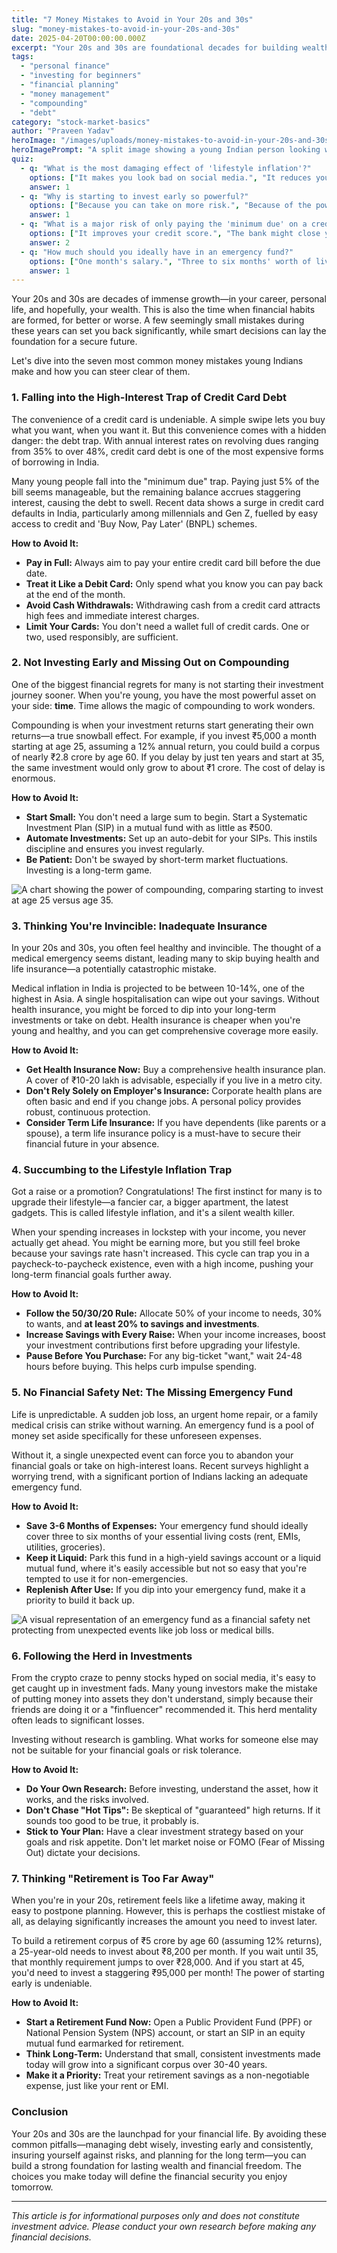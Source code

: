 ```yaml
---
title: "7 Money Mistakes to Avoid in Your 20s and 30s"
slug: "money-mistakes-to-avoid-in-your-20s-and-30s"
date: 2025-04-20T00:00:00.000Z
excerpt: "Your 20s and 30s are foundational decades for building wealth. However, common financial missteps can have long-lasting consequences. This guide covers the critical mistakes young Indians make and how to avoid them."
tags:
  - "personal finance"
  - "investing for beginners"
  - "financial planning"
  - "money management"
  - "compounding"
  - "debt"
category: "stock-market-basics"
author: "Praveen Yadav"
heroImage: "/images/uploads/money-mistakes-to-avoid-in-your-20s-and-30s/hero-image.jpg"
heroImagePrompt: "A split image showing a young Indian person looking worried at bills on one side, and smiling confidently with a growing investment chart on the other, symbolizing the choice between financial mistakes and smart decisions."
quiz:
  - q: "What is the most damaging effect of 'lifestyle inflation'?"
    options: ["It makes you look bad on social media.", "It reduces your ability to save and invest for the future.", "It forces you to buy things you don't need."]
    answer: 1
  - q: "Why is starting to invest early so powerful?"
    options: ["Because you can take on more risk.", "Because of the power of compounding over a long period.", "Because the stock market only goes up."]
    answer: 1
  - q: "What is a major risk of only paying the 'minimum due' on a credit card?"
    options: ["It improves your credit score.", "The bank might close your account.", "High-interest charges can cause your debt to snowball quickly."]
    answer: 2
  - q: "How much should you ideally have in an emergency fund?"
    options: ["One month's salary.", "Three to six months' worth of living expenses.", "Enough to buy a new phone."]
    answer: 1
---
```


Your 20s and 30s are decades of immense growth—in your career, personal life, and hopefully, your wealth. This is also the time when financial habits are formed, for better or worse. A few seemingly small mistakes during these years can set you back significantly, while smart decisions can lay the foundation for a secure future.

Let's dive into the seven most common money mistakes young Indians make and how you can steer clear of them.

### 1. Falling into the High-Interest Trap of Credit Card Debt

The convenience of a credit card is undeniable. A simple swipe lets you buy what you want, when you want it. But this convenience comes with a hidden danger: the debt trap. With annual interest rates on revolving dues ranging from 35% to over 48%, credit card debt is one of the most expensive forms of borrowing in India.

Many young people fall into the "minimum due" trap. Paying just 5% of the bill seems manageable, but the remaining balance accrues staggering interest, causing the debt to swell. Recent data shows a surge in credit card defaults in India, particularly among millennials and Gen Z, fuelled by easy access to credit and 'Buy Now, Pay Later' (BNPL) schemes.

**How to Avoid It:**
*   **Pay in Full:** Always aim to pay your entire credit card bill before the due date.
*   **Treat it Like a Debit Card:** Only spend what you know you can pay back at the end of the month.
*   **Avoid Cash Withdrawals:** Withdrawing cash from a credit card attracts high fees and immediate interest charges.
*   **Limit Your Cards:** You don't need a wallet full of credit cards. One or two, used responsibly, are sufficient.

### 2. Not Investing Early and Missing Out on Compounding

One of the biggest financial regrets for many is not starting their investment journey sooner. When you're young, you have the most powerful asset on your side: **time**. Time allows the magic of compounding to work wonders.

Compounding is when your investment returns start generating their own returns—a true snowball effect. For example, if you invest ₹5,000 a month starting at age 25, assuming a 12% annual return, you could build a corpus of nearly ₹2.8 crore by age 60. If you delay by just ten years and start at 35, the same investment would only grow to about ₹1 crore. The cost of delay is enormous.

**How to Avoid It:**
*   **Start Small:** You don't need a large sum to begin. Start a Systematic Investment Plan (SIP) in a mutual fund with as little as ₹500.
*   **Automate Investments:** Set up an auto-debit for your SIPs. This instils discipline and ensures you invest regularly.
*   **Be Patient:** Don't be swayed by short-term market fluctuations. Investing is a long-term game.

![A chart showing the power of compounding, comparing starting to invest at age 25 versus age 35.](/images/uploads/money-mistakes-to-avoid-in-your-20s-and-30s/compounding-chart.png)

### 3. Thinking You're Invincible: Inadequate Insurance

In your 20s and 30s, you often feel healthy and invincible. The thought of a medical emergency seems distant, leading many to skip buying health and life insurance—a potentially catastrophic mistake.

Medical inflation in India is projected to be between 10-14%, one of the highest in Asia. A single hospitalisation can wipe out your savings. Without health insurance, you might be forced to dip into your long-term investments or take on debt. Health insurance is cheaper when you're young and healthy, and you can get comprehensive coverage more easily.

**How to Avoid It:**
*   **Get Health Insurance Now:** Buy a comprehensive health insurance plan. A cover of ₹10-20 lakh is advisable, especially if you live in a metro city.
*   **Don't Rely Solely on Employer's Insurance:** Corporate health plans are often basic and end if you change jobs. A personal policy provides robust, continuous protection.
*   **Consider Term Life Insurance:** If you have dependents (like parents or a spouse), a term life insurance policy is a must-have to secure their financial future in your absence.

### 4. Succumbing to the Lifestyle Inflation Trap

Got a raise or a promotion? Congratulations! The first instinct for many is to upgrade their lifestyle—a fancier car, a bigger apartment, the latest gadgets. This is called lifestyle inflation, and it's a silent wealth killer.

When your spending increases in lockstep with your income, you never actually get ahead. You might be earning more, but you still feel broke because your savings rate hasn't increased. This cycle can trap you in a paycheck-to-paycheck existence, even with a high income, pushing your long-term financial goals further away.

**How to Avoid It:**
*   **Follow the 50/30/20 Rule:** Allocate 50% of your income to needs, 30% to wants, and **at least 20% to savings and investments**.
*   **Increase Savings with Every Raise:** When your income increases, boost your investment contributions first before upgrading your lifestyle.
*   **Pause Before You Purchase:** For any big-ticket "want," wait 24-48 hours before buying. This helps curb impulse spending.

### 5. No Financial Safety Net: The Missing Emergency Fund

Life is unpredictable. A sudden job loss, an urgent home repair, or a family medical crisis can strike without warning. An emergency fund is a pool of money set aside specifically for these unforeseen expenses.

Without it, a single unexpected event can force you to abandon your financial goals or take on high-interest loans. Recent surveys highlight a worrying trend, with a significant portion of Indians lacking an adequate emergency fund.

**How to Avoid It:**
*   **Save 3-6 Months of Expenses:** Your emergency fund should ideally cover three to six months of your essential living costs (rent, EMIs, utilities, groceries).
*   **Keep it Liquid:** Park this fund in a high-yield savings account or a liquid mutual fund, where it's easily accessible but not so easy that you're tempted to use it for non-emergencies.
*   **Replenish After Use:** If you dip into your emergency fund, make it a priority to build it back up.

![A visual representation of an emergency fund as a financial safety net protecting from unexpected events like job loss or medical bills.](/images/uploads/money-mistakes-to-avoid-in-your-20s-and-30s/emergency-fund-net.png)

### 6. Following the Herd in Investments

From the crypto craze to penny stocks hyped on social media, it's easy to get caught up in investment fads. Many young investors make the mistake of putting money into assets they don't understand, simply because their friends are doing it or a "finfluencer" recommended it. This herd mentality often leads to significant losses.

Investing without research is gambling. What works for someone else may not be suitable for your financial goals or risk tolerance.

**How to Avoid It:**
*   **Do Your Own Research:** Before investing, understand the asset, how it works, and the risks involved.
*   **Don't Chase "Hot Tips":** Be skeptical of "guaranteed" high returns. If it sounds too good to be true, it probably is.
*   **Stick to Your Plan:** Have a clear investment strategy based on your goals and risk appetite. Don't let market noise or FOMO (Fear of Missing Out) dictate your decisions.

### 7. Thinking "Retirement is Too Far Away"

When you're in your 20s, retirement feels like a lifetime away, making it easy to postpone planning. However, this is perhaps the costliest mistake of all, as delaying significantly increases the amount you need to invest later.

To build a retirement corpus of ₹5 crore by age 60 (assuming 12% returns), a 25-year-old needs to invest about ₹8,200 per month. If you wait until 35, that monthly requirement jumps to over ₹28,000. And if you start at 45, you'd need to invest a staggering ₹95,000 per month! The power of starting early is undeniable.

**How to Avoid It:**
*   **Start a Retirement Fund Now:** Open a Public Provident Fund (PPF) or National Pension System (NPS) account, or start an SIP in an equity mutual fund earmarked for retirement.
*   **Think Long-Term:** Understand that small, consistent investments made today will grow into a significant corpus over 30-40 years.
*   **Make it a Priority:** Treat your retirement savings as a non-negotiable expense, just like your rent or EMI.

### Conclusion

Your 20s and 30s are the launchpad for your financial life. By avoiding these common pitfalls—managing debt wisely, investing early and consistently, insuring yourself against risks, and planning for the long term—you can build a strong foundation for lasting wealth and financial freedom. The choices you make today will define the financial security you enjoy tomorrow.

***

*This article is for informational purposes only and does not constitute investment advice. Please conduct your own research before making any financial decisions.*